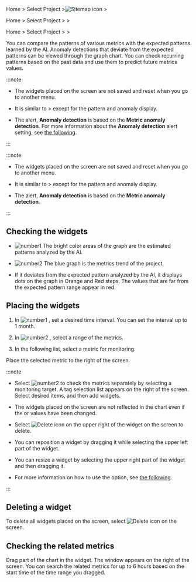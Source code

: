 <InDoc product="java,php,python,nodejs,dotnet,golang">

Home &gt; Select Project &gt;![Sitemap icon](/img/ic-sitemap.svg) <Cmdname sid="sitemap" className="uitext" />&gt; <Cmdname sid="tag_count_anomaly_detection" className="uitext" />

</InDoc>

<InDoc product="postgresql,mysql,oracle,mssql,mssql-v1,tibero,cubrid,altibase,redis,mongodb,server,kubernetes">

Home &gt; Select Project &gt; <Cmdname sid="analysis" className="uitext" /> &gt; <Cmdname sid="tag_count_anomaly_detection" className="uitext" />

</InDoc>

<InDoc product='amazon-cloudwatch,amazon-ecs,azure,ncloud'>

Home &gt; Select Project &gt; <Cmdname sid="metrics" className="uitext" /> &gt; <Cmdname sid="tag_count_anomaly_detection" className="uitext" />

</InDoc>

You can compare the patterns of various metrics with the expected patterns learned by the AI. Anomaly detections that deviate from the expected patterns can be viewed through the graph chart. You can check recurring patterns based on the past data and use them to predict future metrics values.

<Xclude product='amazon-cloudwatch,amazon-ecs,azure,oracle-cloud,ncloud'>

:::note

- The widgets placed on the screen are not saved and reset when you go to another menu.

- It is similar to <Cmdname sid="analysis" className="uitext" /> &gt; <Cmdname sid="tag_count_chart" className="uitext" /> except for the pattern and anomaly display.

- The alert, **Anomaly detection** is based on the **Metric anomaly detection**. For more information about the **Anomaly detection** alert setting, see [the following](set-event-detect-anomal).

:::

</Xclude>

<InDoc product='amazon-cloudwatch,amazon-ecs,azure,oracle-cloud,ncloud'>

:::note

- The widgets placed on the screen are not saved and reset when you go to another menu.

- It is similar to <Cmdname sid="analysis" className="uitext" /> &gt; <Cmdname sid="tag_count_chart" className="uitext" /> except for the pattern and anomaly display.

- The alert, **Anomaly detection** is based on the **Metric anomaly detection**. 

:::

</InDoc>

## Checking the widgets

<ImgLang img='metrics-detect-abnormal.png' desc='Metric Anomaly Detection' />

- ![number1](/img/number-01.png) The bright color areas of the graph are the estimated patterns analyzed by the AI. 

- ![number2](/img/number-02.png) The <span class='normal'>blue</span> graph is the metrics trend of the project.

- If it deviates from the expected pattern analyzed by the AI, it displays dots on the graph in <span class='slow'>Orange</span> and <span class='vslow'>Red</span> steps. The values that are far from the expected pattern range appear in <span class='vslow'>red</span>.

## Placing the widgets

<ImgLang img='metrics-detect-abnormal-set-widget.png' desc='Metric Anomaly Detection' />

1. In ![number1](/img/number-01.png) <Cmdname sid="time" className="uitext" />, set a desired time interval. You can set the interval up to 1 month.

2. In ![number2](/img/number-02.png) <Cmdname sid="filter" className="uitext" />, select a range of the metrics.

3. In the following list, select a metric for monitoring.

Place the selected metric to the right of the screen.

:::note

- Select ![number2](/img/number-02.png) <Cmdname sid="tag" className="uitext" /> to check the metrics separately by selecting a monitoring target. A tag selection list appears on the right of the screen. Select desired items, and then add widgets.

- The widgets placed on the screen are not reflected in the chart even if the <Cmdname sid="time" className="uitext" /> or <Cmdname sid="tag" className="uitext" /> values have been changed.

- Select ![Delete icon](/img/ico-remove.svg) on the upper right of the widget on the screen to delete.

- You can reposition a widget by dragging it while selecting the upper left part of the widget.

- You can resize a widget by selecting the upper right part of the widget and then dragging it.

- For more information on how to use the <Cmdname sid="time" className="uitext" /> option, see [the following](usage-ui#timeselector).

:::

## Deleting a widget

To delete all widgets placed on the screen, select ![Delete icon](/img/ico-trash.svg) <Cmdname sid="BTN06884" className="uitext" /> on the screen.

## Checking the related metrics

<ImgLang img='metrics-detect-anormal-details.png' desc='Metric Anomaly Detection' />

Drag part of ​​the chart in the widget. The <Cmdname sid="TTL08102" className="uitext" /> window appears on the right of the screen. You can search the related metrics for up to 6 hours based on the start time of the time range you dragged.
